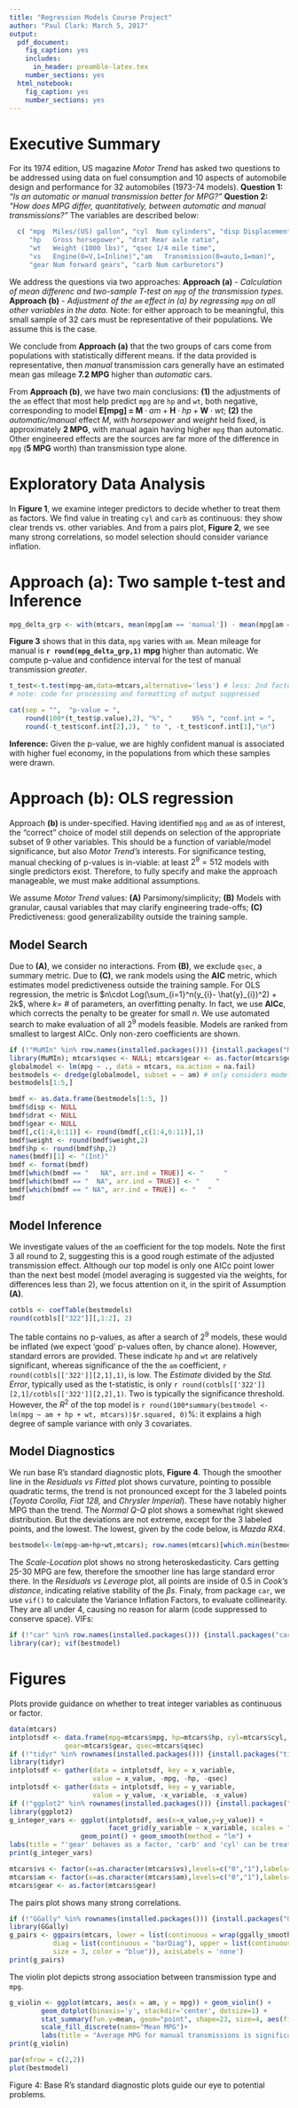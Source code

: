 ```yaml
---
title: "Regression Models Course Project"
author: "Paul Clark: March 5, 2017"
output:
  pdf_document:
    fig_caption: yes
    includes:
      in_header: preamble-latex.tex
    number_sections: yes
  html_notebook:
    fig_caption: yes
    number_sections: yes
---
```


# Executive Summary

For its 1974 edition, US magazine *Motor Trend* has asked two questions to be addressed using data on fuel consumption and 10 aspects of automobile design and performance for 32 automobiles (1973-74 models). **Question 1:** *“Is an automatic or manual transmission better for MPG?”* **Question 2:** *"How does MPG differ, quantitatively, between automatic and manual transmissions?"* The variables are described below:
```r
  c( "mpg  Miles/(US) gallon", "cyl  Num cylinders", "disp Displacement (cu.in.)", 
     "hp   Gross horsepower", "drat Rear axle ratio",
     "wt   Weight (1000 lbs)", "qsec 1/4 mile time", 
     "vs   Engine(0=V,1=Inline)","am   Transmission(0=auto,1=man)",
     "gear Num forward gears", "carb Num carburetors")  
```
We address the questions via two approaches: **Approach (a)** *- Calculation of mean differenc and two-sample T-test on `mpg` of the transmission types.* **Approach (b)** *- Adjustment of the `am` effect in (a) by regressing `mpg` on all other variables in the data.* Note: for either approach to be meaningful, this small sample of 32 cars must be representative of their populations. We assume this is the case.

We conclude from **Approach (a)** that the two groups of cars come from populations with statistically different means. If the data provided is representative, then *manual* transmission cars generally have an estimated mean gas mileage **7.2 MPG** higher than *automatic* cars.  

From **Approach (b)**, we have two main conclusions: **(1)** the adjustments of the `am` effect that most help predict `mpg` are `hp` and `wt`, both negative, corresponding to model $\textbf{E[mpg] = M}\cdot am + \textbf{H}\cdot hp + \textbf{W}\cdot wt$; **(2)** the *automatic/manual* effect $M$, with *horsepower* and *weight* held fixed, is approximately **2 MPG**, with manual again having higher `mpg` than automatic.  Other engineered effects are the sources are far more of the difference in `mpg` (**5 MPG** worth) than transmission type alone. 

# Exploratory Data Analysis
In **Figure 1**, we examine integer predictors to decide whether to treat them as factors. We find value in treating `cyl` and `carb` as continuous: they show clear trends vs. other variables. And from a pairs plot, **Figure 2**, we see many strong correlations, so model selection should consider variance inflation.

# Approach (a): Two sample t-test and Inference
```r
mpg_delta_grp <- with(mtcars, mean(mpg[am == 'manual']) - mean(mpg[am == 'auto']))
```
**Figure 3** shows that in this data, `mpg` varies with `am`.  Mean mileage for manual is **`r round(mpg_delta_grp,1)` mpg** higher than automatic. We compute p-value and confidence interval for the test of manual transmission *greater*.  
```r
t_test<-t.test(mpg~am,data=mtcars,alternative='less') # less: 2nd factor is t.test base
# note: code for processing and formatting of output suppressed
```

```r
cat(sep = "",  "p-value = ", 
    round(100*(t_test$p.value),2), "%", "     95% ", "conf.int = ", 
    round(-t_test$conf.int[2],2), " to ", -t_test$conf.int[1],"\n")
```
**Inference:** Given the p-value, we are highly confident manual is associated with higher fuel economy, in the populations from which these samples were drawn.

# Approach (b): OLS regression

Approach **(b)** is under-specified. Having identified `mpg` and `am` as of interest, the "correct" choice of model still depends on selection of the appropriate subset of 9 other variables. This should be a function of variable/model significance, but also *Motor Trend's* interests.  For significance testing, manual checking of p-values is in-viable: at least $2^{9} = 512$ models with single predictors exist. Therefore, to fully specify and make the approach manageable, we must make additional assumptions.

We assume *Motor Trend* values: **(A)** Parsimony/simplicity; **(B)** Models with granular, causal variables that may clarify engineering trade-offs; **(C)** Predictiveness: good generalizability outside the training sample.

## Model Search

Due to **(A)**, we consider no interactions.  From **(B)**, we exclude `qsec`, a summary metric.  Due to **(C)**, we rank models using the **AIC** metric, which estimates model predictiveness outside the training sample.  For OLS regression, the metric is $n\cdot Log(\sum_{i=1}^n(y_{i}- \hat{y}_{i})^2) + 2k$, where $k =$ # of parameters, an overfitting penalty.  In fact, we use **AICc**, which corrects the penalty to be greater for small $n$. We use automated search to make evaluation of all $2^9$ models feasible. Models are ranked from smallest to largest AICc.  Only non-zero coefficients are shown.

```r
if (!"MuMIn" %in% row.names(installed.packages())) {install.packages("MuMIn")}
library(MuMIn); mtcars$qsec <- NULL; mtcars$gear <- as.factor(mtcars$gear)
globalmodel <- lm(mpg ~ ., data = mtcars, na.action = na.fail)
bestmodels <- dredge(globalmodel, subset = ~ am) # only considers models with `am`
bestmodels[1:5,]
```
```r
bmdf <- as.data.frame(bestmodels[1:5, ])
bmdf$disp <- NULL
bmdf$drat <- NULL
bmdf$gear <- NULL
bmdf[,c(1:4,6:11)] <- round(bmdf[,c(1:4,6:11)],1)
bmdf$weight <- round(bmdf$weight,2)
bmdf$hp <- round(bmdf$hp,2)
names(bmdf)[1] <- "(Int)"
bmdf <- format(bmdf)
bmdf[which(bmdf == "   NA", arr.ind = TRUE)] <- "     "
bmdf[which(bmdf == "  NA", arr.ind = TRUE)] <- "    "
bmdf[which(bmdf == " NA", arr.ind = TRUE)] <- "   "
bmdf
```

## Model Inference

We investigate values of the `am` coefficient for the top models. Note the first 3 all round to 2, suggesting this is a good rough estimate of the adjusted transmission effect. Although our top model is only one AICc point lower than the next best model (model averaging is suggested via the weights, for differences less than 2), we focus attention on it, in the spirit of Assumption **(A)**.
```r
cotbls <- coefTable(bestmodels)
round(cotbls[["322"]][,1:2], 2)
```
The table contains no p-values, as after a search of $2^9$ models, these would be inflated (we expect 'good' p-values often, by chance alone).  However, standard errors are provided.  These indicate `hp` and `wt` are relatively significant, whereas significance of the the `am` coefficient, `r round(cotbls[['322']][2,1],1)`, is low. The *Estimate* divided by the *Std. Error*, typically used as the t-statistic, is only `r round(cotbls[['322']][2,1]/cotbls[['322']][2,2],1)`. Two is typically the significance threshold.  However, the $R^2$ of the top model is `r round(100*summary(bestmodel <- lm(mpg ~ am + hp + wt, mtcars))$r.squared, 0)`%: it explains a high degree of sample variance with only 3 covariates.

## Model Diagnostics

We run base R's standard diagnostic plots, **Figure 4**.  Though the smoother line in the *Residuals vs Fitted* plot shows curvature, pointing to possible quadratic terms, the trend is not pronounced except for the 3 labeled points (*Toyota Corolla, Fiat 128,* and *Chrysler Imperial*). These have notably higher MPG than the trend. The *Normal Q-Q* plot shows a somewhat right skewed distribution. But the deviations are not extreme, except for the 3 labeled points, and the lowest.  The lowest, given by the code below, is *Mazda RX4*.
```r
bestmodel<-lm(mpg~am+hp+wt,mtcars); row.names(mtcars)[which.min(bestmodel$residuals)]
```
The *Scale-Location* plot shows no strong heteroskedasticity.  Cars getting 25-30 MPG are few, therefore the smoother line has large standard error there.  In the *Residuals vs Leverage* plot, all points are inside of 0.5 in *Cook's distance*, indicating relative stability of the $\beta s$.  Finaly, from package `car`, we use `vif()` to calculate the Variance Inflation Factors, to evaluate collinearity. They are all under 4, causing no reason for alarm (code suppressed to conserve space). VIFs:
```r
if (!"car" %in% row.names(installed.packages())) {install.packages("car")}
library(car); vif(bestmodel)
```


# Figures
Plots provide guidance on whether to treat integer variables as continuous or factor.
```r
data(mtcars)
intplotsdf <- data.frame(mpg=mtcars$mpg, hp=mtcars$hp, cyl=mtcars$cyl, carb=mtcars$carb,
              gear=mtcars$gear, qsec=mtcars$qsec)
if (!"tidyr" %in% rownames(installed.packages())) {install.packages("tidyr")}
library(tidyr)
intplotsdf <- gather(data = intplotsdf, key = x_variable, 
                     value = x_value, -mpg, -hp, -qsec)
intplotsdf <- gather(data = intplotsdf, key = y_variable, 
                     value = y_value, -x_variable, -x_value)
if (!"ggplot2" %in% rownames(installed.packages())) {install.packages("ggplot2")}
library(ggplot2)
g_integer_vars <- ggplot(intplotsdf, aes(x=x_value,y=y_value)) + 
                         facet_grid(y_variable ~ x_variable, scales = "free") +
                  geom_point() + geom_smooth(method = "lm") +
labs(title = "'gear' behaves as a factor, 'carb' and 'cyl' can be treated as continous")
print(g_integer_vars)
```

```r
mtcars$vs <- factor(x=as.character(mtcars$vs),levels=c("0","1"),labels=c("v","s"))
mtcars$am <- factor(x=as.character(mtcars$am),levels=c("0","1"),labels=c("auto","manual"))
mtcars$gear <- as.factor(mtcars$gear)
```

The pairs plot  shows many strong correlations.
```r
if (!"GGally" %in% rownames(installed.packages())) {install.packages("GGally")}
library(GGally)
g_pairs <- ggpairs(mtcars, lower = list(continuous = wrap(ggally_smooth, color = "blue")),
           diag = list(continuous = "barDiag"), upper = list(continuous = wrap(ggally_cor,
           size = 3, color = "blue")), axisLabels = 'none')
print(g_pairs)
```

The violin plot depicts strong association between transmission type and `mpg`.
```r
g_violin <- ggplot(mtcars, aes(x = am, y = mpg)) + geom_violin() + 
        geom_dotplot(binaxis='y', stackdir='center', dotsize=1) +
        stat_summary(fun.y=mean, geom="point", shape=23, size=4, aes(fill = am)) +
        scale_fill_discrete(name="Mean MPG")+
        labs(title = "Average MPG for manual transmissions is significantly higher")
print(g_violin)
```

```r
par(mfrow = c(2,2))
plot(bestmodel)
```
Figure 4: Base R's standard diagnostic plots guide our eye to potential problems.